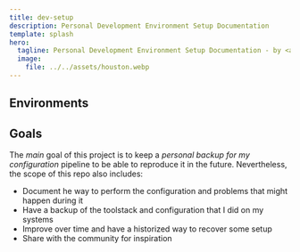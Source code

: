 ```yaml
---
title: dev-setup
description: Personal Development Environment Setup Documentation 
template: splash
hero:
  tagline: Personal Development Environment Setup Documentation - by <a href="https://github.com/magicDGS">@magicDGS</a>
  image:
    file: ../../assets/houston.webp
---
```



## Environments

<CardGrid>
	<LinkCard
		title="Windows"
		description="Setup for the Windows Environment."
		href="/environment/windows"
	/>
</CardGrid>

## Goals

The *main* goal of this project is to keep a *personal backup for my configuration* pipeline
to be able to reproduce it in the future. Nevertheless, the scope of this repo also includes:

* Document he way to perform the configuration and problems that might happen during it
* Have a backup of the toolstack and configuration that I did on my systems
* Improve over time and have a historized way to recover some setup
* Share with the community for inspiration
